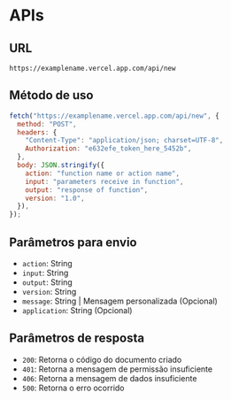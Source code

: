 # APIs

## URL

```
https://examplename.vercel.app.com/api/new
```

## Método de uso

```js
fetch("https://examplename.vercel.app.com/api/new", {
  method: "POST",
  headers: {
    "Content-Type": "application/json; charset=UTF-8",
    Authorization: "e632efe_token_here_5452b",
  },
  body: JSON.stringify({
    action: "function name or action name",
    input: "parameters receive in function",
    output: "response of function",
    version: "1.0",
  }),
});
```

## Parâmetros para envio

- `action`: String
- `input`: String
- `output`: String
- `version`: String
- `message`: String | Mensagem personalizada (Opcional)
- `application`: String (Opcional)

## Parâmetros de resposta

- `200`: Retorna o código do documento criado
- `401`: Retorna a mensagem de permissão insuficiente
- `406`: Retorna a mensagem de dados insuficiente
- `500`: Retorna o erro ocorrido
